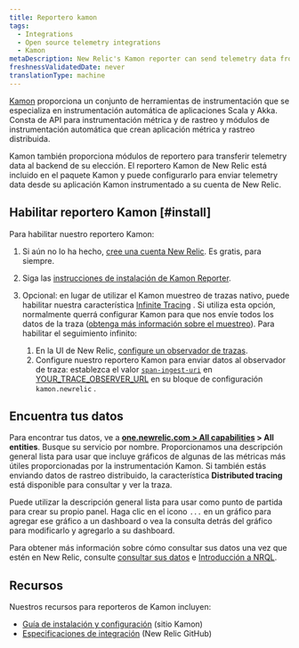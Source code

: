 ```yaml
---
title: Reportero kamon
tags:
  - Integrations
  - Open source telemetry integrations
  - Kamon
metaDescription: New Relic's Kamon reporter can send telemetry data from your Kamon-instrumented applications to your New Relic account.
freshnessValidatedDate: never
translationType: machine
---
```


[Kamon](https://kamon.io/) proporciona un conjunto de herramientas de instrumentación que se especializa en instrumentación automática de aplicaciones Scala y Akka. Consta de API para instrumentación métrica y de rastreo y módulos de instrumentación automática que crean aplicación métrica y rastreo distribuida.

Kamon también proporciona módulos de reportero para transferir telemetry data al backend de su elección. El reportero Kamon de New Relic está incluido en el paquete Kamon y puede configurarlo para enviar telemetry data desde su aplicación Kamon instrumentado a su cuenta de New Relic.

## Habilitar reportero Kamon [#install]

Para habilitar nuestro reportero Kamon:

1. Si aún no lo ha hecho, [cree una cuenta New Relic](https://newrelic.com/signup). Es gratis, para siempre.

2. Siga las [instrucciones de instalación de Kamon Reporter](https://kamon.io/docs/latest/reporters/newrelic/).

3. Opcional: en lugar de utilizar el Kamon muestreo de trazas nativo, puede habilitar nuestra característica [Infinite Tracing](/docs/introduction-infinite-tracing) . Si utiliza esta opción, normalmente querrá configurar Kamon para que nos envíe todos los datos de la traza ([obtenga más información sobre el muestreo](/docs/distributed-tracing/concepts/how-new-relic-distributed-tracing-works)). Para habilitar el seguimiento infinito:

   1. En la UI de New Relic, [configure un observador de trazas](/docs/infinite-tracing-set-trace-observer#set-up).
   2. Configure nuestro reportero Kamon para enviar datos al observador de traza: establezca el valor [`span-ingest-uri`](https://kamon.io/docs/latest/reporters/newrelic/) en [YOUR_TRACE_OBSERVER_URL](/docs/infinite-tracing-set-trace-observer#ui-endpoints) en su bloque de configuración `kamon.newrelic` .

<InstallFeedback/>

## Encuentra tus datos

Para encontrar tus datos, ve a <DNT>**[one.newrelic.com > All capabilities](https://one.newrelic.com/all-capabilities) > All entities**</DNT>. Busque su servicio por nombre. Proporcionamos una descripción general lista para usar que incluye gráficos de algunas de las métricas más útiles proporcionadas por la instrumentación Kamon. Si también estás enviando datos de rastreo distribuido, la característica <DNT>**Distributed tracing**</DNT> está disponible para consultar y ver la traza.

Puede utilizar la descripción general lista para usar como punto de partida para crear su propio panel. Haga clic en el icono `...` en un gráfico para agregar ese gráfico a un dashboard o vea la consulta detrás del gráfico para modificarlo y agregarlo a su dashboard.

Para obtener más información sobre cómo consultar sus datos una vez que estén en New Relic, consulte [consultar sus datos](/docs/using-new-relic/data/understand-data/query-new-relic-data) e [Introducción a NRQL](/docs/query-data/nrql-new-relic-query-language/getting-started/introduction-nrql).

## Recursos

Nuestros recursos para reporteros de Kamon incluyen:

* [Guía de instalación y configuración](https://kamon.io/docs/latest/reporters/newrelic/) (sitio Kamon)
* [Especificaciones de integración](https://github.com/newrelic/newrelic-exporter-specs/tree/master/kamon) (New Relic GitHub)